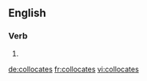 ==English==

===Verb===
{{head|en|verb form}}

# {{en-third-person singular of|collocate}}

[[de:collocates]]
[[fr:collocates]]
[[vi:collocates]]